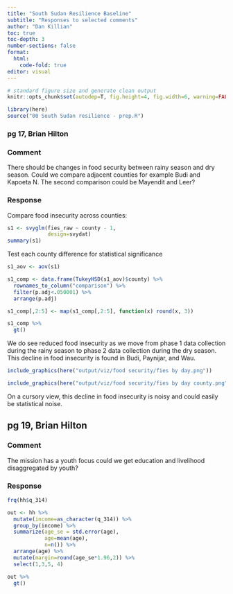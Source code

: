 ```yaml
---
title: "South Sudan Resilience Baseline"
subtitle: "Responses to selected comments"
author: "Dan Killian"
toc: true
toc-depth: 3
number-sections: false
format: 
  html:
    code-fold: true
editor: visual
---
```


```r

# standard figure size and generate clean output
knitr::opts_chunk$set(autodep=T, fig.height=4, fig.width=6, warning=FALSE, message=FALSE, cache=TRUE, error=T, echo=T)

library(here)
source("00 South Sudan resilience - prep.R")
```

### pg 17, Brian Hilton

### Comment

There should be changes in food security between rainy season and dry season. Could we compare adjacent counties for example Budi and Kapoeta N. The second comparison could be Mayendit and Leer?

### Response

Compare food insecurity across counties:

```r
s1 <- svyglm(fies_raw ~ county - 1,
             design=svydat)
summary(s1)
```

Test each county difference for statistical significance

```r

s1_aov <- aov(s1) 

s1_comp <- data.frame(TukeyHSD(s1_aov)$county) %>%
  rownames_to_column("comparison") %>%
  filter(p.adj<.050001) %>%
  arrange(p.adj) 

s1_comp[,2:5] <- map(s1_comp[,2:5], function(x) round(x, 3))

s1_comp %>%
  gt()

```

We do see reduced food insecurity as we move from phase 1 data collection during the rainy season to phase 2 data collection during the dry season. This decline in food insecurity is found in Budi, Paynijar, and Wau.

```r
include_graphics(here("output/viz/food security/fies by day.png"))
```

```r
include_graphics(here("output/viz/food security/fies by day county.png"))
```

On a cursory view, this decline in food insecurity is noisy and could easily be statistical noise.

## pg 19, Brian Hilton

### Comment

The mission has a youth focus could we get education and livelihood disaggregated by youth?

### Response

```r
frq(hh$q_314)

out <- hh %>%
  mutate(income=as_character(q_314)) %>%
  group_by(income) %>%
  summarize(age_se = std.error(age),
            age=mean(age),
            n=n()) %>%
  arrange(age) %>%
  mutate(margin=round(age_se*1.96,2)) %>%
  select(1,3,5, 4)

out %>%
  gt()
```
